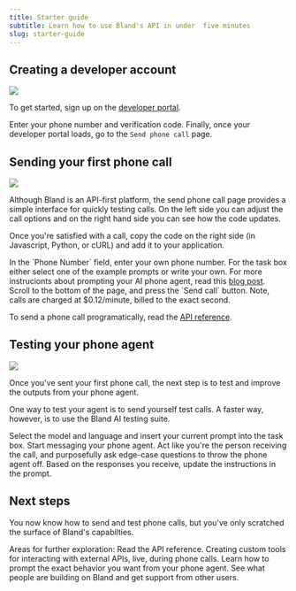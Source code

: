 ```yaml
---
title: Starter guide
subtitle: Learn how to use Bland's API in under  five minutes
slug: starter-guide
---
```



## Creating a developer account
<img src="developerportal.png"></img>

To get started, sign up on the <a href="https://app.bland.ai">developer portal</a>. 

Enter your phone number and verification code. Finally, once your developer portal loads, go to the `Send phone call` page.

## Sending your first phone call
<img src="send-phone-call.png"></img>

Although Bland is an API-first platform, the send phone call page provides a simple interface for quickly testing calls. On the left side you can adjust the call options and on the right hand side you can see how the code updates.

Once you're satisfied with a call, copy the code on the right side (in Javascript, Python, or cURL) and add it to your application.

<Steps>
  <Step title="Enter your phone number">
    In the `Phone Number` field, enter your own phone number.
  </Step>
  <Step title="Write your prompt">
    For the task box either select one of the example prompts or write your own. For more instrucionts about prompting your AI phone agent, read this <a href="https://www.bland.ai/blog/prompting-guide-ai-phone-calls">blog post</a>.
  </Step>
  <Step title="Send the call">
    Scroll to the bottom of the page, and press the `Send call` button. Note, calls are charged at $0.12/minute, billed to the exact second. 
  </Step>
</Steps>

To send a phone call programatically, read the <a href="api-v1/post/calls.mdx">API reference</a>.

## Testing your phone agent
<img src="testing.png"></img>

Once you've sent your first phone call, the next step is to test and improve the outputs from your phone agent.

One way to test your agent is to send yourself test calls. A faster way, however, is to use the Bland AI testing suite.

<Steps>
  <Step title="Set up the test suite">
    Select the model and language and insert your current prompt into the task box.
  </Step>
  <Step title="Write a message">
    Start messaging your phone agent. Act like you're the person receiving the call, and purposefully ask edge-case questions to throw the phone agent off.
  </Step>
  <Step title="Update the prompt">
    Based on the responses you receive, update the instructions in the prompt.
  </Step>
</Steps>

## Next steps
You now know how to send and test phone calls, but you've only scratched the surface of Bland's capabilties.

Areas for further exploration:
<CardGroup cols={2}>
  <Card title="API Reference" icon="code" href="/api-v1">
    Read the API reference.
  </Card>
  <Card title="Custom tools" icon="hammer" href="tutorials/custom-tools.mdx">
    Creating custom tools for interacting with external APIs, live, during phone calls.
  </Card>
  <Card title="Prompting guide" icon="file" href="https://www.bland.ai/blog/prompting-guide-ai-phone-calls">
    Learn how to prompt the exact behavior you want from your phone agent.
  </Card>
  <Card title="Join the community" icon="discord" href="https://discord.com/invite/8xGGg2KfH7">
    See what people are building on Bland and get support from other users.
  </Card>
</CardGroup>

